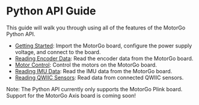
# Python API Guide

This guide will walk you through using all of the features of the MotorGo Python API.

- [Getting Started](/python_api_reference/getting_started): Import the MotorGo board, configure the power supply voltage, and connect to the board.
- [Reading Encoder Data](/python_api_reference/encoder): Read the encoder data from the MotorGo board.
- [Motor Control](/python_api_reference/motor_control): Control the motors on the MotorGo board.
- [Reading IMU Data](/python_api_reference/imu): Read the IMU data from the MotorGo board.
- [Reading QWIIC Sensors](/python_api_reference/battery): Read data from connected QWIIC sensors.

Note: The Python API currently only supports the MotorGo Plink board. Support for the MotorGo Axis board is coming soon!